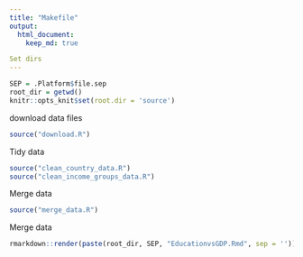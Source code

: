 ```yaml
---
title: "Makefile"
output: 
  html_document:
    keep_md: true

Set dirs
---
```

```r
SEP = .Platform$file.sep
root_dir = getwd()
knitr::opts_knit$set(root.dir = 'source')
```
download data files
```r
source("download.R")
```
Tidy data
```r
source("clean_country_data.R")
source("clean_income_groups_data.R")
```
Merge data
```r
source("merge_data.R")
```


Merge data
```r
rmarkdown::render(paste(root_dir, SEP, "EducationvsGDP.Rmd", sep = ''))
```

